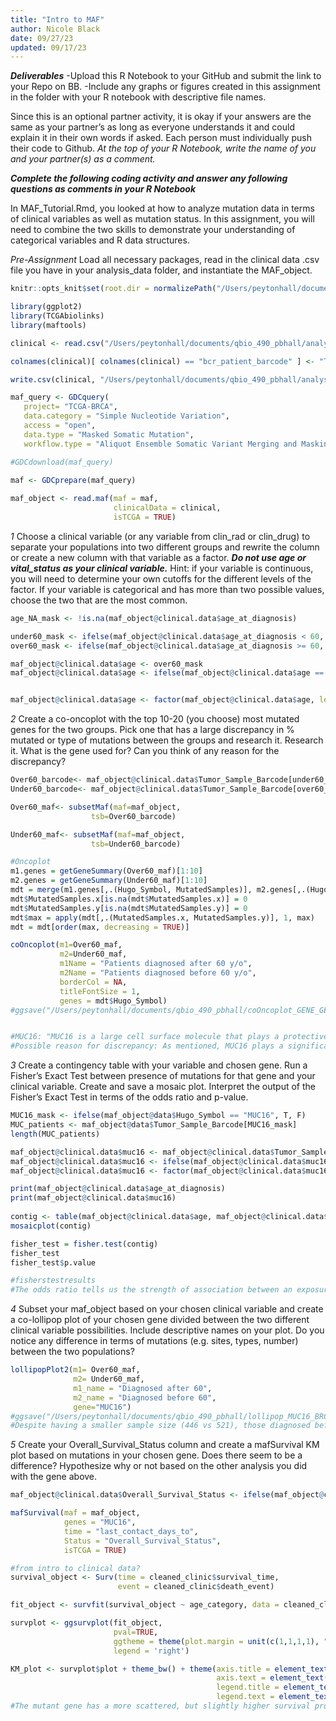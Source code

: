 ```yaml
---
title: "Intro to MAF"
author: Nicole Black
date: 09/27/23
updated: 09/17/23
---
```


***Deliverables***
-Upload this R Notebook to your GitHub and submit the link to your Repo on BB.
-Include any graphs or figures created in this assignment in the folder with your R notebook with descriptive file names.

Since this is an optional partner activity, it is okay if your answers are the same as your partner’s as long as everyone understands it and could explain it in their own words if asked. Each person must individually push their code to Github. *At the top of your R Notebook, write the name of you and your partner(s) as a comment.*

***Complete the following coding activity and answer any following questions as comments in your R Notebook***

In MAF_Tutorial.Rmd, you looked at how to analyze mutation data in terms of clinical variables as well as mutation status. In this assignment, you will need to combine the two skills to demonstrate your understanding of categorical variables and R data structures.

*Pre-Assignment*
Load all necessary packages, read in the clinical data .csv file you have in your analysis_data folder, and instantiate the MAF_object.
```r
knitr::opts_knit$set(root.dir = normalizePath("/Users/peytonhall/documents/qbio_490_pbhall/analysis_data")) 

library(ggplot2)
library(TCGAbiolinks)
library(maftools)

clinical <- read.csv("/Users/peytonhall/documents/qbio_490_pbhall/analysis_data/brca_clinical_data.csv")

colnames(clinical)[ colnames(clinical) == "bcr_patient_barcode" ] <- "Tumor_Sample_Barcode"

write.csv(clinical, "/Users/peytonhall/documents/qbio_490_pbhall/analysis_data/brca_clinical_data.csv", row.names = FALSE)

maf_query <- GDCquery(
   project= "TCGA-BRCA",
   data.category = "Simple Nucleotide Variation", 
   access = "open", 
   data.type = "Masked Somatic Mutation", 
   workflow.type = "Aliquot Ensemble Somatic Variant Merging and Masking")

#GDCdownload(maf_query)

maf <- GDCprepare(maf_query)
   
maf_object <- read.maf(maf = maf,
                       clinicalData = clinical,
                       isTCGA = TRUE)
```


*1*
Choose a clinical variable (or any variable from clin_rad or clin_drug) to separate your populations into two different groups and rewrite the column or create a new column with that variable as a factor. ***Do not use age or vital_status as your clinical variable.*** Hint: if your variable is continuous, you will need to determine your own cutoffs for the different levels of the factor. If your variable is categorical and has more than two possible values, choose the two that are the most common.
```r

age_NA_mask <- !is.na(maf_object@clinical.data$age_at_diagnosis)

under60_mask <- ifelse(maf_object@clinical.data$age_at_diagnosis < 60, T, F)
over60_mask <- ifelse(maf_object@clinical.data$age_at_diagnosis >= 60, T, F)

maf_object@clinical.data$age <- over60_mask
maf_object@clinical.data$age <- ifelse(maf_object@clinical.data$age == "TRUE","Old","Young")


maf_object@clinical.data$age <- factor(maf_object@clinical.data$age, levels= c("Old", "Young"))


```


*2*
Create a co-oncoplot with the top 10-20 (you choose) most mutated genes for the two groups. Pick one that has a large discrepancy in % mutated or type of mutations between the groups and research it. 
Research it. What is the gene used for? Can you think of any reason for the discrepancy?
```r
Over60_barcode<- maf_object@clinical.data$Tumor_Sample_Barcode[under60_mask]
Under60_barcode<- maf_object@clinical.data$Tumor_Sample_Barcode[over60_mask]

Over60_maf<- subsetMaf(maf=maf_object,
                  tsb=Over60_barcode)

Under60_maf<- subsetMaf(maf=maf_object,
                  tsb=Under60_barcode)

#Oncoplot
m1.genes = getGeneSummary(Over60_maf)[1:10]
m2.genes = getGeneSummary(Under60_maf)[1:10]
mdt = merge(m1.genes[,.(Hugo_Symbol, MutatedSamples)], m2.genes[,.(Hugo_Symbol, MutatedSamples)], by = 'Hugo_Symbol', all = TRUE)
mdt$MutatedSamples.x[is.na(mdt$MutatedSamples.x)] = 0
mdt$MutatedSamples.y[is.na(mdt$MutatedSamples.y)] = 0
mdt$max = apply(mdt[,.(MutatedSamples.x, MutatedSamples.y)], 1, max)
mdt = mdt[order(max, decreasing = TRUE)]

coOncoplot(m1=Over60_maf,
           m2=Under60_maf,
           m1Name = "Patients diagnosed after 60 y/o",
           m2Name = "Patients diagnosed before 60 y/o",
           borderCol = NA,
           titleFontSize = 1,
           genes = mdt$Hugo_Symbol)
#ggsave("/Users/peytonhall/documents/qbio_490_pbhall/coOncoplot_GENE_GENE_BRCA")


#MUC16: "MUC16 is a large cell surface molecule that plays a protective role at the apical surface of normal epithelia. Although its increased expression should improve mucosal barrier and protective functions against infection, MUC16 is aberrantly overexpressed during progression of several malignancies. Several studies have demonstrated that MUC16 or CA125 is not only a biomarker for ovarian cancer, but also plays role in tumor progression and metastasis. Due to its involvement in cancer aggressiveness and progression, MUC16 has emerged as a promising candidate for the development of targeted therapies." Aithal A, Rauth S, Kshirsagar P, Shah A, Lakshmanan I, Junker WM, Jain M, Ponnusamy MP, Batra SK. MUC16 as a novel target for cancer therapy. Expert Opin Ther Targets. 2018 Aug;22(8):675-686. doi: 10.1080/14728222.2018.1498845. Epub 2018 Jul 26. PMID: 29999426; PMCID: PMC6300140.
#Possible reason for discrepancy: As mentioned, MUC16 plays a significant protective role at the apical surface of epithelia. However when over-expressed in breast cancer, oncogenic cell cycle progression (G2-M) and cell survival via JAK2/STAT3 signaling pathway are promoted. As a result, an increased expression of this gene makes sense in this context. 
```

*3*
Create a contingency table with your variable and chosen gene. Run a Fisher’s Exact Test between presence of mutations for that gene and your clinical variable. Create and save a mosaic plot. 
Interpret the output of the Fisher’s Exact Test in terms of the odds ratio and p-value.
```r
MUC16_mask <- ifelse(maf_object@data$Hugo_Symbol == "MUC16", T, F)
MUC_patients <- maf_object@data$Tumor_Sample_Barcode[MUC16_mask]
length(MUC_patients)

maf_object@clinical.data$muc16 <- maf_object@clinical.data$Tumor_Sample_Barcode %in% MUC_patients
maf_object@clinical.data$muc16 <- ifelse(maf_object@clinical.data$muc16 == "TRUE", "Mutation", "No Mutation")
maf_object@clinical.data$muc16 <- factor(maf_object@clinical.data$muc16, levels = c("Mutation", "No Mutation"))

print(maf_object@clinical.data$age_at_diagnosis)     
print(maf_object@clinical.data$muc16)
                                                                                 
contig <- table(maf_object@clinical.data$age, maf_object@clinical.data$muc16)
mosaicplot(contig)

fisher_test = fisher.test(contig)
fisher_test
fisher_test$p.value

#fisherstestresults
#The odds ratio tells us the strength of association between an exposure and an outcome. In this case, the exposure is the gene mutation status. Since the odds ratio is above one, this means there is an association between MUC16 mutations and cancer patient diagnoses. However, the p-value (significance) is above 0.05%, which is the p-value of statistical signifiance. As a result, one can conclude there is an association between the gene mutations and cancer diagnoses, but not a statistically significant one. 
```

*4*
Subset your maf_object based on your chosen clinical variable and create a co-lollipop plot of your chosen gene divided between the two different clinical variable possibilities. Include descriptive names on your plot. 
Do you notice any difference in terms of mutations (e.g. sites, types, number) between the two populations?

```r
lollipopPlot2(m1= Over60_maf,
              m2= Under60_maf,
              m1_name = "Diagnosed after 60",
              m2_name = "Diagnosed before 60",
              gene="MUC16")
#ggsave("/Users/peytonhall/documents/qbio_490_pbhall/lollipop_MUC16_BRCA")
#Despite having a smaller sample size (446 vs 521), those diagnosed before 60 had more overall mutations than those diagnosed after 60 (11.66% vs 9.02% respectively), along with more frameshift deletions in this group. Overall, the majority of mutations were missense mutations. 
```
*5*
Create your Overall_Survival_Status column and create a mafSurvival KM plot based on mutations in your chosen gene.
Does there seem to be a difference? Hypothesize why or not based on the other analysis you did with the gene above.

```r
maf_object@clinical.data$Overall_Survival_Status <- ifelse(maf_object@clinical.data$vital_status == 'Alive', T, F) 

mafSurvival(maf = maf_object,
            genes = "MUC16",
            time = "last_contact_days_to", 
            Status = "Overall_Survival_Status", 
            isTCGA = TRUE)

#from intro to clinical data?
survival_object <- Surv(time = cleaned_clinic$survival_time,
                        event = cleaned_clinic$death_event)

fit_object <- survfit(survival_object ~ age_category, data = cleaned_clinic)

survplot <- ggsurvplot(fit_object,
                       pval=TRUE,
                       ggtheme = theme(plot.margin = unit(c(1,1,1,1), "cm")),
                       legend = 'right')

KM_plot <- survplot$plot + theme_bw() + theme(axis.title = element_text(size=20), 
                                              axis.text = element_text(size=16),
                                              legend.title = element_text(size=14),
                                              legend.text = element_text(size=12))
#The mutant gene has a more scattered, but slightly higher survival probability likely due to the cancer cells that activate these genes being immortal, not going through normall cell processes of repairing themselves or dying. 
```
